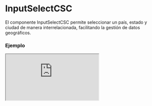 # InputSelectCSC

El componente InputSelectCSC permite seleccionar un país, estado y ciudad de manera interrelacionada, facilitando la gestión de datos geográficos.


### Ejemplo

<Iframe
  minHeightIframe="30dvh"
  src="https://fenextjs-component-storybook.vercel.app/iframe.html?args=&id=input-inputselectcsc--index&viewMode=story"
/>

### Importación

Para importar el componente InputSelectCSC, se puede hacer desde fenextjs

```tsx copy
import { InputSelectCSC } from "fenextjs";
```

### Parámetros

| Parámetro              | Tipo          | Requerido | Default | Descripcion                                                                            |
| ---------------------- | ------------- | --------- | ------- | -------------------------------------------------------------------------------------- |
| classNameSelectCSC     | string        | no        |         | Clase CSS personalizada para el select.                                                |
| useContainer           | boolean       | no        | true    | Define si el componente se envuelve en un contenedor `div`.                            |
| country                | InputCSCProps | no        |         | Propiedades del campo de selección para el país, incluyendo `label` y `placeholder`.   |
| state                  | InputCSCProps | no        |         | Propiedades del campo de selección para el estado, incluyendo `label` y `placeholder`. |
| city                   | InputCSCProps | no        |         | Propiedades del campo de selección para la ciudad, incluyendo `label` y `placeholder`. |
| defaultValueJsonString | string        | no        |         | Valor por defecto en formato JSON para inicializar el select.                          |
| valueJsonString        | string        | no        |         | Valor actual en formato JSON.                                                          |
| onChangeJsonString     | function      | no        |         | Función de cambio que devuelve el valor seleccionado en formato JSON.                  |
| parseJson_to_String    | function      | no        |         | Función para convertir JSON a string.                                                  |
| parseString_to_Json    | function      | no        |         | Función para convertir string a JSON.                                                  |

### Storybook

Para ver el storybook del componente lo puede hacer con este [link](https://fenextjs-component-storybook.vercel.app/?path=/story/input-inputselectcsc--index)

### Usos

- Selección de país, estado y ciudad

```tsx copy
<InputSelectCSC />
```

- InputSelectCSC con valores predeterminados

```tsx copy
<InputSelectCSC
  valueJsonString='{"country": "US", "state": "CA", "city": "Los Angeles"}'
  onChangeJsonString={(value) => console.log(value)}
/>
```
